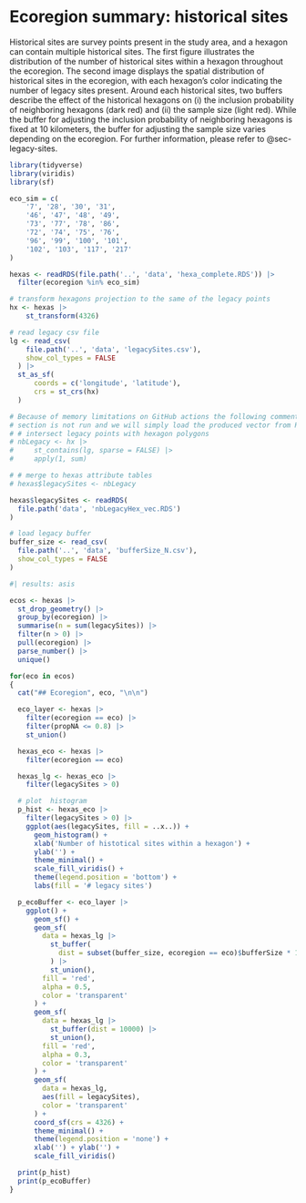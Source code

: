 # Ecoregion summary: historical sites {#sec-ecoSumm-historicalsites}

Historical sites are survey points present in the study area, and a hexagon can contain multiple historical sites.
The first figure illustrates the distribution of the number of historical sites within a hexagon throughout the ecoregion.
The second image displays the spatial distribution of historical sites in the ecoregion, with each hexagon's color indicating the number of legacy sites present.
Around each historical sites, two buffers describe the effect of the historical hexagons on (i) the inclusion probability of neighboring hexagons (dark red) and (ii) the sample size (light red).
While the buffer for adjusting the inclusion probability of neighboring hexagons is fixed at 10 kilometers, the buffer for adjusting the sample size varies depending on the ecoregion.
For further information, please refer to @sec-legacy-sites.

```r
library(tidyverse)
library(viridis)
library(sf)

eco_sim = c(
    '7', '28', '30', '31',
    '46', '47', '48', '49',
    '73', '77', '78', '86',
    '72', '74', '75', '76',
    '96', '99', '100', '101',
    '102', '103', '117', '217'
)

hexas <- readRDS(file.path('..', 'data', 'hexa_complete.RDS')) |>
  filter(ecoregion %in% eco_sim)
```


```r
# transform hexagons projection to the same of the legacy points
hx <- hexas |>
    st_transform(4326)

# read legacy csv file
lg <- read_csv(
    file.path('..', 'data', 'legacySites.csv'),
    show_col_types = FALSE
  ) |>
  st_as_sf(
      coords = c('longitude', 'latitude'),
      crs = st_crs(hx)
  )

# Because of memory limitations on GitHub actions the following commented
# section is not run and we will simply load the produced vector from Report/data
# # intersect legacy points with hexagon polygons
# nbLegacy <- hx |>
#     st_contains(lg, sparse = FALSE) |>
#     apply(1, sum)

# # merge to hexas attribute tables
# hexas$legacySites <- nbLegacy

hexas$legacySites <- readRDS(
  file.path('data', 'nbLegacyHex_vec.RDS')
)

# load legacy buffer
buffer_size <- read_csv(
  file.path('..', 'data', 'bufferSize_N.csv'),
  show_col_types = FALSE
)
```


```r
#| results: asis

ecos <- hexas |>
  st_drop_geometry() |>
  group_by(ecoregion) |>
  summarise(n = sum(legacySites)) |>
  filter(n > 0) |>
  pull(ecoregion) |>
  parse_number() |>
  unique()

for(eco in ecos)
{
  cat("## Ecoregion", eco, "\n\n")

  eco_layer <- hexas |>
    filter(ecoregion == eco) |>
    filter(propNA <= 0.8) |>
    st_union()

  hexas_eco <- hexas |>
    filter(ecoregion == eco)

  hexas_lg <- hexas_eco |>
    filter(legacySites > 0)

  # plot  histogram
  p_hist <- hexas_eco |>
    filter(legacySites > 0) |>
    ggplot(aes(legacySites, fill = ..x..)) +
      geom_histogram() +
      xlab('Number of histotical sites within a hexagon') +
      ylab('') +
      theme_minimal() +
      scale_fill_viridis() +
      theme(legend.position = 'bottom') +
      labs(fill = '# legacy sites')

  p_ecoBuffer <- eco_layer |>
    ggplot() +
      geom_sf() +
      geom_sf(
        data = hexas_lg |>
          st_buffer(
            dist = subset(buffer_size, ecoregion == eco)$bufferSize * 1000
          ) |>
          st_union(),
        fill = 'red',
        alpha = 0.5,
        color = 'transparent'
      ) +
      geom_sf(
        data = hexas_lg |>
          st_buffer(dist = 10000) |>
          st_union(),
        fill = 'red',
        alpha = 0.3,
        color = 'transparent'
      ) +
      geom_sf(
        data = hexas_lg,
        aes(fill = legacySites),
        color = 'transparent'
      ) +
      coord_sf(crs = 4326) +
      theme_minimal() +
      theme(legend.position = 'none') +
      xlab('') + ylab('') +
      scale_fill_viridis()

  print(p_hist)
  print(p_ecoBuffer)
}
```
